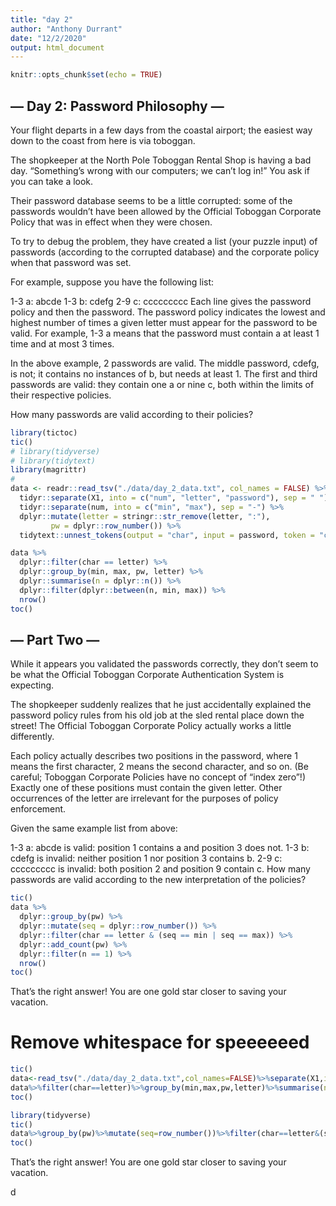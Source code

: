 ```yaml
---
title: "day 2"
author: "Anthony Durrant"
date: "12/2/2020"
output: html_document
---
```


```r
knitr::opts_chunk$set(echo = TRUE)
```

## --- Day 2: Password Philosophy ---
Your flight departs in a few days from the coastal airport; the easiest way down to the coast from here is via toboggan.

The shopkeeper at the North Pole Toboggan Rental Shop is having a bad day. "Something's wrong with our computers; we can't log in!" You ask if you can take a look.

Their password database seems to be a little corrupted: some of the passwords wouldn't have been allowed by the Official Toboggan Corporate Policy that was in effect when they were chosen.

To try to debug the problem, they have created a list (your puzzle input) of passwords (according to the corrupted database) and the corporate policy when that password was set.

For example, suppose you have the following list:

1-3 a: abcde
1-3 b: cdefg
2-9 c: ccccccccc
Each line gives the password policy and then the password. The password policy indicates the lowest and highest number of times a given letter must appear for the password to be valid. For example, 1-3 a means that the password must contain a at least 1 time and at most 3 times.

In the above example, 2 passwords are valid. The middle password, cdefg, is not; it contains no instances of b, but needs at least 1. The first and third passwords are valid: they contain one a or nine c, both within the limits of their respective policies.

How many passwords are valid according to their policies?


```r
library(tictoc)
tic()
# library(tidyverse)
# library(tidytext)
library(magrittr)
# 
data <- readr::read_tsv("./data/day_2_data.txt", col_names = FALSE) %>%
  tidyr::separate(X1, into = c("num", "letter", "password"), sep = " ") %>%
  tidyr::separate(num, into = c("min", "max"), sep = "-") %>%
  dplyr::mutate(letter = stringr::str_remove(letter, ":"),
         pw = dplyr::row_number()) %>%
  tidytext::unnest_tokens(output = "char", input = password, token = "characters") 

data %>%
  dplyr::filter(char == letter) %>%
  dplyr::group_by(min, max, pw, letter) %>%
  dplyr::summarise(n = dplyr::n()) %>%
  dplyr::filter(dplyr::between(n, min, max)) %>% 
  nrow()
toc()

```

## --- Part Two ---
While it appears you validated the passwords correctly, they don't seem to be what the Official Toboggan Corporate Authentication System is expecting.

The shopkeeper suddenly realizes that he just accidentally explained the password policy rules from his old job at the sled rental place down the street! The Official Toboggan Corporate Policy actually works a little differently.

Each policy actually describes two positions in the password, where 1 means the first character, 2 means the second character, and so on. (Be careful; Toboggan Corporate Policies have no concept of "index zero"!) Exactly one of these positions must contain the given letter. Other occurrences of the letter are irrelevant for the purposes of policy enforcement.

Given the same example list from above:

1-3 a: abcde is valid: position 1 contains a and position 3 does not.
1-3 b: cdefg is invalid: neither position 1 nor position 3 contains b.
2-9 c: ccccccccc is invalid: both position 2 and position 9 contain c.
How many passwords are valid according to the new interpretation of the policies?


```r
tic()
data %>% 
  dplyr::group_by(pw) %>%
  dplyr::mutate(seq = dplyr::row_number()) %>%
  dplyr::filter(char == letter & (seq == min | seq == max)) %>%
  dplyr::add_count(pw) %>% 
  dplyr::filter(n == 1) %>%
  nrow()
toc()
```

That's the right answer! You are one gold star closer to saving your vacation.


# Remove whitespace for speeeeeed
```r
tic()
data<-read_tsv("./data/day_2_data.txt",col_names=FALSE)%>%separate(X1,into=c("num","letter","password"),sep="")%>%separate(num,into=c("min","max"),sep="-")%>%mutate(letter=str_remove(letter,":"),pw=row_number())%>%unnest_tokens(output="char",input=password,token="characters")
data%>%filter(char==letter)%>%group_by(min,max,pw,letter)%>%summarise(n=n())%>%filter(between(n,min,max))%>%nrow()
toc()
```


```r
library(tidyverse)
tic()
data%>%group_by(pw)%>%mutate(seq=row_number())%>%filter(char==letter&(seq==min|seq==max))%>%add_count(pw)%>%filter(n==1)%>%nrow()
toc()
```

That's the right answer! You are one gold star closer to saving your vacation.



d